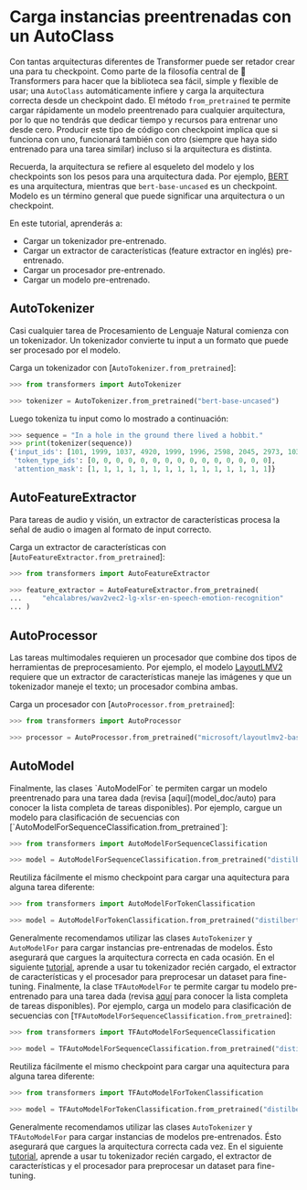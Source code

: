 <!--Copyright 2022 The HuggingFace Team. All rights reserved.

Licensed under the Apache License, Version 2.0 (the "License"); you may not use this file except in compliance with
the License. You may obtain a copy of the License at

http://www.apache.org/licenses/LICENSE-2.0

Unless required by applicable law or agreed to in writing, software distributed under the License is distributed on
an "AS IS" BASIS, WITHOUT WARRANTIES OR CONDITIONS OF ANY KIND, either express or implied. See the License for the
specific language governing permissions and limitations under the License.
-->

# Carga instancias preentrenadas con un AutoClass

Con tantas arquitecturas diferentes de Transformer puede ser retador crear una para tu checkpoint. Como parte de la filosofía central de 🤗 Transformers para hacer que la biblioteca sea fácil, simple y flexible de usar; una `AutoClass` automáticamente infiere y carga la arquitectura correcta desde un checkpoint dado. El método `from_pretrained` te permite cargar rápidamente un modelo preentrenado para cualquier arquitectura, por lo que no tendrás que dedicar tiempo y recursos para entrenar uno desde cero. Producir este tipo de código con checkpoint implica que si funciona con uno, funcionará también con otro (siempre que haya sido entrenado para una tarea similar) incluso si la arquitectura es distinta.

<Tip>

Recuerda, la arquitectura se refiere al esqueleto del modelo y los checkpoints son los pesos para una arquitectura dada. Por ejemplo, [BERT](https://huggingface.co/bert-base-uncased) es una arquitectura, mientras que `bert-base-uncased` es un checkpoint. Modelo es un término general que puede significar una arquitectura o un checkpoint.

</Tip>

En este tutorial, aprenderás a:

* Cargar un tokenizador pre-entrenado.
* Cargar un extractor de características (feature extractor en inglés) pre-entrenado.
* Cargar un procesador pre-entrenado.
* Cargar un modelo pre-entrenado.

## AutoTokenizer

Casi cualquier tarea de Procesamiento de Lenguaje Natural comienza con un tokenizador. Un tokenizador convierte tu input a un formato que puede ser procesado por el modelo.

Carga un tokenizador con [`AutoTokenizer.from_pretrained`]:

```py
>>> from transformers import AutoTokenizer

>>> tokenizer = AutoTokenizer.from_pretrained("bert-base-uncased")
```

Luego tokeniza tu input como lo mostrado a continuación:

```py
>>> sequence = "In a hole in the ground there lived a hobbit."
>>> print(tokenizer(sequence))
{'input_ids': [101, 1999, 1037, 4920, 1999, 1996, 2598, 2045, 2973, 1037, 7570, 10322, 4183, 1012, 102], 
 'token_type_ids': [0, 0, 0, 0, 0, 0, 0, 0, 0, 0, 0, 0, 0, 0, 0], 
 'attention_mask': [1, 1, 1, 1, 1, 1, 1, 1, 1, 1, 1, 1, 1, 1, 1]}
```

## AutoFeatureExtractor

Para tareas de audio y visión, un extractor de características procesa la señal de audio o imagen al formato de input correcto.

Carga un extractor de características con [`AutoFeatureExtractor.from_pretrained`]:

```py
>>> from transformers import AutoFeatureExtractor

>>> feature_extractor = AutoFeatureExtractor.from_pretrained(
...     "ehcalabres/wav2vec2-lg-xlsr-en-speech-emotion-recognition"
... )
```

## AutoProcessor

Las tareas multimodales requieren un procesador que combine dos tipos de herramientas de preprocesamiento. Por ejemplo, el modelo [LayoutLMV2](model_doc/layoutlmv2) requiere que un extractor de características maneje las imágenes y que un tokenizador maneje el texto; un procesador combina ambas.

Carga un procesador con [`AutoProcessor.from_pretrained`]:

```py
>>> from transformers import AutoProcessor

>>> processor = AutoProcessor.from_pretrained("microsoft/layoutlmv2-base-uncased")
```

## AutoModel

<frameworkcontent>
<pt>
Finalmente, las clases `AutoModelFor` te permiten cargar un modelo preentrenado para una tarea dada (revisa [aquí](model_doc/auto) para conocer la lista completa de tareas disponibles). Por ejemplo, cargue un modelo para clasificación de secuencias con [`AutoModelForSequenceClassification.from_pretrained`]:

```py
>>> from transformers import AutoModelForSequenceClassification

>>> model = AutoModelForSequenceClassification.from_pretrained("distilbert-base-uncased")
```

Reutiliza fácilmente el mismo checkpoint para cargar una aquitectura para alguna tarea diferente:

```py
>>> from transformers import AutoModelForTokenClassification

>>> model = AutoModelForTokenClassification.from_pretrained("distilbert-base-uncased")
```

Generalmente recomendamos utilizar las clases `AutoTokenizer` y `AutoModelFor` para cargar instancias pre-entrenadas de modelos. Ésto asegurará que cargues la arquitectura correcta en cada ocasión. En el siguiente [tutorial](preprocessing), aprende a usar tu tokenizador recién cargado, el extractor de características y el procesador para preprocesar un dataset para fine-tuning.
</pt>
<tf>
Finalmente, la clase `TFAutoModelFor` te permite cargar tu modelo pre-entrenado para una tarea dada (revisa [aquí](model_doc/auto) para conocer la lista completa de tareas disponibles). Por ejemplo, carga un modelo para clasificación de secuencias con [`TFAutoModelForSequenceClassification.from_pretrained`]:

```py
>>> from transformers import TFAutoModelForSequenceClassification

>>> model = TFAutoModelForSequenceClassification.from_pretrained("distilbert-base-uncased")
```

Reutiliza fácilmente el mismo checkpoint para cargar una aquitectura para alguna tarea diferente:

```py
>>> from transformers import TFAutoModelForTokenClassification

>>> model = TFAutoModelForTokenClassification.from_pretrained("distilbert-base-uncased")
```

Generalmente recomendamos utilizar las clases `AutoTokenizer` y `TFAutoModelFor` para cargar instancias de modelos pre-entrenados. Ésto asegurará que cargues la arquitectura correcta cada vez. En el siguiente [tutorial](preprocessing), aprende a usar tu tokenizador recién cargado, el extractor de características y el procesador para preprocesar un dataset para fine-tuning.
</tf>
</frameworkcontent>
